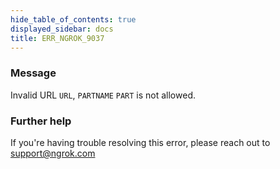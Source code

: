 ```yaml
---
hide_table_of_contents: true
displayed_sidebar: docs
title: ERR_NGROK_9037
---
```




### Message

Invalid URL `URL`, `PARTNAME` `PART` is not allowed.

<ErrorDetails error="err_ngrok_9037" />

### Further help

If you're having trouble resolving this error, please reach out to [support@ngrok.com](mailto:support@ngrok.com?subject=Help%20with%20ERR_NGROK_9037)
